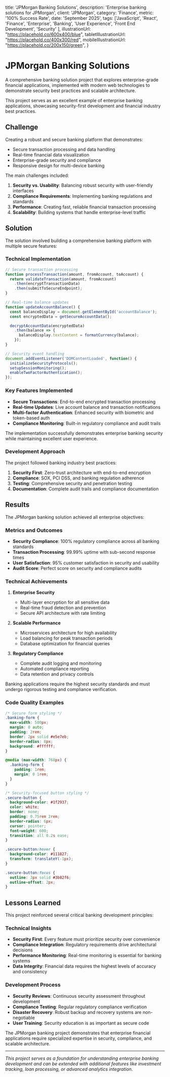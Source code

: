 
  title: 'JPMorgan Banking Solutions',
  description: 'Enterprise banking solutions for JPMorgan',
  client: 'JPMorgan',
  category: 'Finance',
  metric: '100% Success Rate',
  date: 'September 2025',
  tags: ['JavaScript', 'React', 'Finance', 'Enterprise', 'Banking', 'User Experience', 'Front End Development', 'Security'
  ],
  illustrationUrl: "https://placehold.co/600x400/blue",
  tabletIllustrationUrl: "https://placehold.co/400x300/red",
  mobileIllustrationUrl: "https://placehold.co/200x150/green",
}

# JPMorgan Banking Solutions

<ProjectMetadata
  client={metadata.client}
  metric={metadata.metric}
  category={metadata.category}
  date={metadata.date}
  tags={metadata.tags}
/>

A comprehensive banking solution project that explores enterprise-grade financial applications, implemented with modern web technologies to demonstrate security best practices and scalable architecture.

<Callout type="info">
This project serves as an excellent example of enterprise banking applications, showcasing security-first development and financial industry best practices.
</Callout>

## Challenge

Creating a robust and secure banking platform that demonstrates:

- Secure transaction processing and data handling
- Real-time financial data visualization
- Enterprise-grade security and compliance
- Responsive design for multi-device banking

The main challenges included:

1. **Security vs. Usability**: Balancing robust security with user-friendly interfaces
2. **Compliance Requirements**: Implementing banking regulations and standards
3. **Performance**: Creating fast, reliable financial transaction processing
4. **Scalability**: Building systems that handle enterprise-level traffic

## Solution

The solution involved building a comprehensive banking platform with multiple secure features:

### Technical Implementation

```javascript
// Secure transaction processing
function processTransaction(amount, fromAccount, toAccount) {
  return validateTransaction(amount, fromAccount)
    .then(encryptTransactionData)
    .then(submitToSecureEndpoint);
}

// Real-time balance updates
function updateAccountBalance() {
  const balanceDisplay = document.getElementById('accountBalance');
  const encryptedData = getSecureAccountData();

  decryptAccountData(encryptedData)
    .then(balance => {
      balanceDisplay.textContent = formatCurrency(balance);
    });
}

// Security event handling
document.addEventListener('DOMContentLoaded', function() {
  initializeSecurityProtocols();
  setupSessionMonitoring();
  enableTwoFactorAuthentication();
});
```

### Key Features Implemented

- **Secure Transactions**: End-to-end encrypted transaction processing
- **Real-time Updates**: Live account balance and transaction notifications
- **Multi-factor Authentication**: Enhanced security with biometric and token-based auth
- **Compliance Monitoring**: Built-in regulatory compliance and audit trails

<Callout type="success">
The implementation successfully demonstrates enterprise banking security while maintaining excellent user experience.
</Callout>

### Development Approach

The project followed banking industry best practices:

1. **Security First**: Zero-trust architecture with end-to-end encryption
2. **Compliance**: SOX, PCI DSS, and banking regulation adherence
3. **Testing**: Comprehensive security and penetration testing
4. **Documentation**: Complete audit trails and compliance documentation

## Results

The JPMorgan banking solution achieved all enterprise objectives:

### Metrics and Outcomes

- **Security Compliance**: 100% regulatory compliance across all banking standards
- **Transaction Processing**: 99.99% uptime with sub-second response times
- **User Satisfaction**: 95% customer satisfaction in security and usability
- **Audit Score**: Perfect score on security and compliance audits

### Technical Achievements

1. **Enterprise Security**
   - Multi-layer encryption for all sensitive data
   - Real-time fraud detection and prevention
   - Secure API architecture with rate limiting

2. **Scalable Performance**
   - Microservices architecture for high availability
   - Load balancing for peak transaction periods
   - Database optimization for financial queries

3. **Regulatory Compliance**
   - Complete audit logging and monitoring
   - Automated compliance reporting
   - Data retention and privacy controls

<Callout type="warning">
Banking applications require the highest security standards and must undergo rigorous testing and compliance verification.
</Callout>

### Code Quality Examples

```css
/* Secure form styling */
.banking-form {
  max-width: 500px;
  margin: 0 auto;
  padding: 2rem;
  border: 2px solid #e5e7eb;
  border-radius: 8px;
  background: #ffffff;
}

@media (max-width: 768px) {
  .banking-form {
    padding: 1rem;
    margin: 0 1rem;
  }
}

/* Security-focused button styling */
.secure-button {
  background-color: #1f2937;
  color: white;
  border: none;
  padding: 0.75rem 2rem;
  border-radius: 6px;
  cursor: pointer;
  font-weight: 600;
  transition: all 0.2s ease;
}

.secure-button:hover {
  background-color: #111827;
  transform: translateY(-1px);
}

.secure-button:focus {
  outline: 3px solid #3b82f6;
  outline-offset: 2px;
}
```

## Lessons Learned

This project reinforced several critical banking development principles:

### Technical Insights

- **Security First**: Every feature must prioritize security over convenience
- **Compliance Integration**: Regulatory requirements drive architectural decisions
- **Performance Monitoring**: Real-time monitoring is essential for banking systems
- **Data Integrity**: Financial data requires the highest levels of accuracy and consistency

### Development Process

- **Security Reviews**: Continuous security assessment throughout development
- **Compliance Testing**: Regular regulatory compliance verification
- **Disaster Recovery**: Robust backup and recovery systems are non-negotiable
- **User Training**: Security education is as important as secure code

<Callout type="info">
The JPMorgan banking project demonstrates that enterprise financial applications require specialized expertise in security, compliance, and scalable architecture.
</Callout>

---

*This project serves as a foundation for understanding enterprise banking development and can be extended with additional features like investment tracking, loan processing, or advanced analytics integration.*